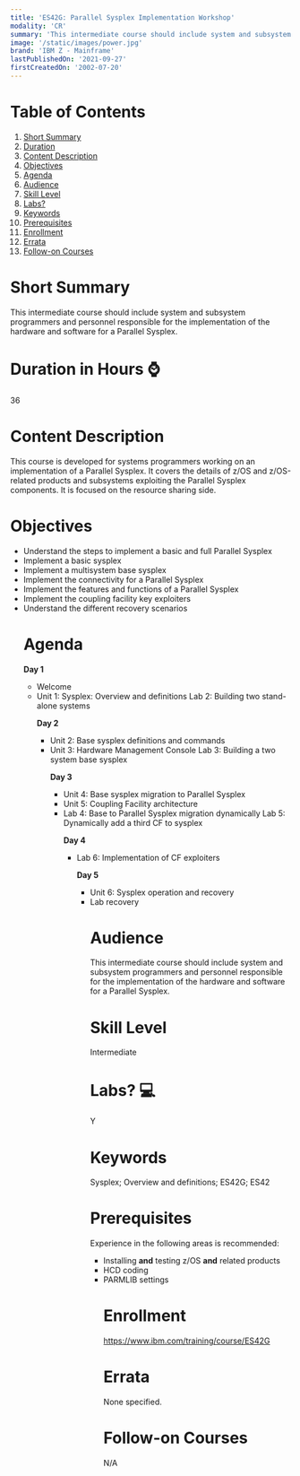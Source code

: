 ```yaml
---
title: 'ES42G: Parallel Sysplex Implementation Workshop'
modality: 'CR'
summary: 'This intermediate course should include system and subsystem programmers and personnel responsible for the implementation of the hardware and software for a Parallel Sysplex. '
image: '/static/images/power.jpg'
brand: 'IBM Z - Mainframe'
lastPublishedOn: '2021-09-27'
firstCreatedOn: '2002-07-20'
---
```

# Table of Contents
1.  [Short Summary](#short-summary)
2.  [Duration](#duration-in-hours-)
3.  [Content Description](#content-description)
4.  [Objectives](#objectives)
5.  [Agenda](#agenda)
6.  [Audience](#audience)
7.  [Skill Level](#skill-level)
8.  [Labs?](#labs-)
9.  [Keywords](#keywords)
10. [Prerequisites](#prerequisites)
11. [Enrollment](#enrollment)
12. [Errata](#errata)
13. [Follow-on Courses](#follow-on-courses)

# Short Summary
This intermediate course should include system and subsystem programmers and personnel responsible for the implementation of the hardware and software for a Parallel Sysplex. 

# Duration in Hours ⌚
36

# Content Description
<p>This course is developed for systems programmers working on an implementation of a Parallel Sysplex. It covers the details of z/OS and z/OS-related products and subsystems exploiting the Parallel Sysplex components. It is focused on the resource sharing side.</p>

# Objectives
<ul />
	<li />Understand the steps to implement a basic and full Parallel Sysplex
	<li />Implement a basic sysplex
	<li />Implement a multisystem base sysplex
	<li />Implement the connectivity for a Parallel Sysplex
	<li />Implement the features and functions of a Parallel Sysplex
	<li />Implement the coupling facility key exploiters
	<li />Understand the different recovery scenarios


# Agenda
<p><strong>Day 1</strong></p><ul /><li />Welcome<li />Unit 1: Sysplex: Overview and definitions Lab 2: Building two stand-alone systems<p><strong>Day 2</strong></p><ul /><li />Unit 2: Base sysplex definitions and commands<li />Unit 3: Hardware Management Console Lab 3: Building a two system base sysplex<p><strong>Day 3</strong></p><ul /><li />Unit 4: Base sysplex migration to Parallel Sysplex<li />Unit 5: Coupling Facility architecture<li />Lab 4: Base to Parallel Sysplex migration dynamically Lab 5: Dynamically add a third CF to sysplex<p><strong>Day 4</strong></p><ul /><li />Lab 6: Implementation of CF exploiters<p><strong>Day 5</strong></p><ul /><li />Unit 6: Sysplex operation and recovery<li />Lab recovery

# Audience
<p>This intermediate course should include system and subsystem programmers and personnel responsible for the implementation of the hardware and software for a Parallel Sysplex.</p>

# Skill Level
Intermediate        

# Labs? 💻
Y

# Keywords
Sysplex; Overview and definitions; ES42G; ES42

# Prerequisites
<p>Experience in the following areas is recommended:</p>

<ul />
	<li />Installing <strong>and</strong> testing z/OS <strong>and</strong> related products
	<li />HCD coding
	<li />PARMLIB settings


# Enrollment
https://www.ibm.com/training/course/ES42G

# Errata
None specified.

# Follow-on Courses
N/A

